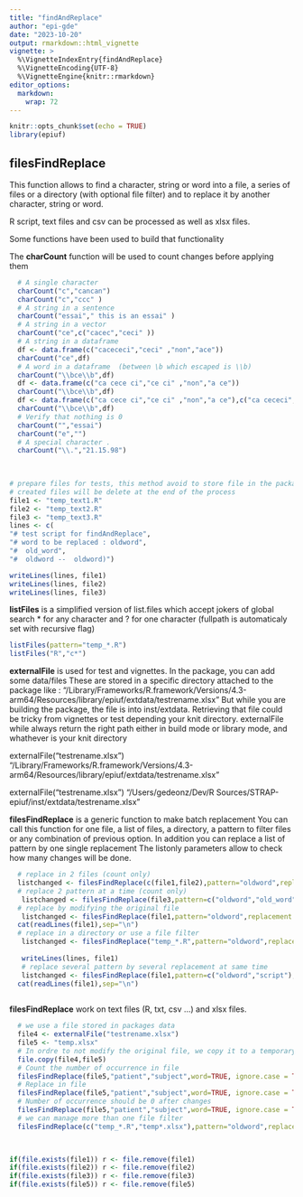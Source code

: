 ```yaml
---
title: "findAndReplace"
author: "epi-gde"
date: "2023-10-20"
output: rmarkdown::html_vignette
vignette: >
  %\VignetteIndexEntry{findAndReplace}
  %\VignetteEncoding{UTF-8}
  %\VignetteEngine{knitr::rmarkdown}
editor_options: 
  markdown: 
    wrap: 72
---
```


```r
knitr::opts_chunk$set(echo = TRUE)
library(epiuf)

```

## **filesFindReplace**

This function allows to find a character, string or word into a file, a
series of files or a directory (with optional file filter) and to
replace it by another character, string or word.

R script, text files and csv can be processed as well as xlsx files.

Some functions have been used to build that functionality

The **charCount** function will be used to count changes before applying
them

```r
  # A single character 
  charCount("c","cancan")
  charCount("c","ccc" )
  # A string in a sentence 
  charCount("essai"," this is an essai" )
  # A string in a vector 
  charCount("ce",c("cacec","ceci" ))
  # A string in a dataframe 
  df <- data.frame(c("cacececi","ceci" ,"non","ace"))
  charCount("ce",df)
  # A word in a dataframe  (between \b which escaped is \\b)
  charCount("\\bce\\b",df)
  df <- data.frame(c("ca cece ci","ce ci" ,"non","a ce"))
  charCount("\\bce\\b",df)
  df <- data.frame(c("ca cece ci","ce ci" ,"non","a ce"),c("ca cececi","ce ci" ,"non","ace"))
  charCount("\\bce\\b",df)
  # Verify that nothing is 0 
  charCount("","essai")
  charCount("e","")
  # A special character .
  charCount("\\.","21.15.98")
  
  
```

```r
# prepare files for tests, this method avoid to store file in the package
# created files will be delete at the end of the process
file1 <- "temp_text1.R"
file2 <- "temp_text2.R"
file3 <- "temp_text3.R"
lines <- c(
"# test script for findAndReplace",
"# word to be replaced : oldword",
"#  old_word",
"#  oldword --  oldword)")

writeLines(lines, file1)
writeLines(lines, file2)
writeLines(lines, file3)
```

**listFiles** is a simplified version of list.files which accept jokers
of global search \* for any character and ? for one character (fullpath
is automaticaly set with recursive flag)

```r
listFiles(pattern="temp_*.R")
listFiles("R","c*")
```

**externalFile** is used for test and vignettes. In the package, you can
add some data/files These are stored in a specific directory attached to
the package like :
"/Library/Frameworks/R.framework/Versions/4.3-arm64/Resources/library/epiuf/extdata/testrename.xlsx"
But while you are building the package, the file is into inst/extdata.
Retrieving that file could be tricky from vignettes or test depending
your knit directory. externalFile while always return the right path
either in build mode or library mode, and whathever is your knit
directory

externalFile("testrename.xlsx")
"/Library/Frameworks/R.framework/Versions/4.3-arm64/Resources/library/epiuf/extdata/testrename.xlsx"

externalFile("testrename.xlsx") "/Users/gedeonz/Dev/R
Sources/STRAP-epiuf/inst/extdata/testrename.xlsx"

**filesFindReplace** is a generic function to make batch replacement You
can call this function for one file, a list of files, a directory, a
pattern to filter files or any combination of previous option. In
addition you can replace a list of pattern by one single replacement The
listonly parameters allow to check how many changes will be done.

```r
  # replace in 2 files (count only)
  listchanged <- filesFindReplace(c(file1,file2),pattern="oldword",replacement = "newword",listonly=TRUE)
  # replace 2 pattern at a time (count only) 
   listchanged <- filesFindReplace(file3,pattern=c("oldword","old_word"),replacement = "newword",listonly=TRUE)
  # replace by modifying the original file
   listchanged <- filesFindReplace(file1,pattern="oldword",replacement = "newword")
  cat(readLines(file1),sep="\n")
  # replace in a directory or use a file filter
   listchanged <- filesFindReplace("temp_*.R",pattern="oldword",replacement = "newword")
  
   writeLines(lines, file1)
   # replace several pattern by several replacement at same time
   listchanged <- filesFindReplace(file1,pattern=c("oldword","script"),replacement = c("newword","text"))
  cat(readLines(file1),sep="\n")
  
```

**filesFindReplace** work on text files (R, txt, csv ...) and xlsx
files.

```r
  # we use a file stored in packages data 
  file4 <- externalFile("testrename.xlsx")
  file5 <- "temp.xlsx"
  # In ordre to not modify the original file, we copy it to a temporary file which will be deleted at the end
  file.copy(file4,file5)
  # Count the number of occurrence in file
  filesFindReplace(file5,"patient","subject",word=TRUE, ignore.case = TRUE, listonly=TRUE)
  # Replace in file
  filesFindReplace(file5,"patient","subject",word=TRUE, ignore.case = TRUE)
  # Number of occurrence should be 0 after changes 
  filesFindReplace(file5,"patient","subject",word=TRUE, ignore.case = TRUE, listonly=TRUE)
  # we can manage more than one file filter 
  filesFindReplace(c("temp_*.R","temp*.xlsx"),pattern="oldword",replacement = "newword", listonly = TRUE)

 
```

```r
if(file.exists(file1)) r <- file.remove(file1)
if(file.exists(file2)) r <- file.remove(file2)
if(file.exists(file3)) r <- file.remove(file3)
if(file.exists(file5)) r <- file.remove(file5)

```
